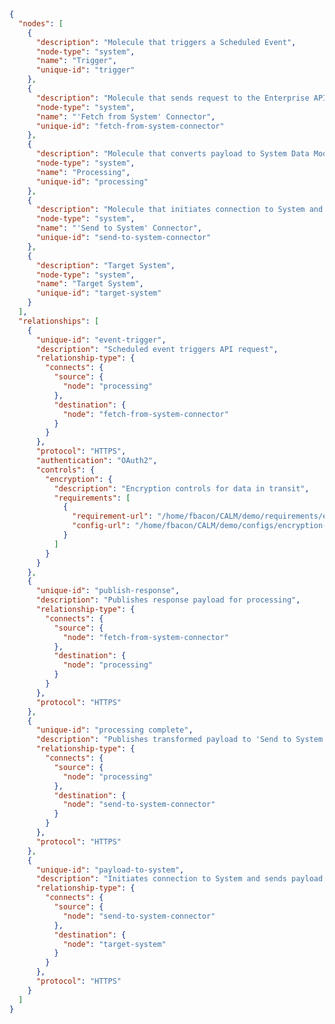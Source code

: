 ```.json
{
  "nodes": [
    {
      "description": "Molecule that triggers a Scheduled Event",
      "node-type": "system",
      "name": "Trigger",
      "unique-id": "trigger"
    },
    {
      "description": "Molecule that sends request to the Enterprise API when it is triggered",
      "node-type": "system",
      "name": "'Fetch from System' Connector",
      "unique-id": "fetch-from-system-connector"
    },
    {
      "description": "Molecule that converts payload to System Data Model",
      "node-type": "system",
      "name": "Processing",
      "unique-id": "processing"
    },
    {
      "description": "Molecule that initiates connection to System and sends payload over it",
      "node-type": "system",
      "name": "'Send to System' Connector",
      "unique-id": "send-to-system-connector"
    },
    {
      "description": "Target System",
      "node-type": "system",
      "name": "Target System",
      "unique-id": "target-system"
    }
  ],
  "relationships": [
    {
      "unique-id": "event-trigger",
      "description": "Scheduled event triggers API request",
      "relationship-type": {
        "connects": {
          "source": {
            "node": "processing"
          },
          "destination": {
            "node": "fetch-from-system-connector"
          }
        }
      },
      "protocol": "HTTPS",
      "authentication": "OAuth2",
      "controls": {
        "encryption": {
          "description": "Encryption controls for data in transit",
          "requirements": [
            {
              "requirement-url": "/home/fbacon/CALM/demo/requirements/encryption-in-transit-requirement.json",
              "config-url": "/home/fbacon/CALM/demo/configs/encryption-in-transit-config.json"
            }
          ]
        }
      }
    },
    {
      "unique-id": "publish-response",
      "description": "Publishes response payload for processing",
      "relationship-type": {
        "connects": {
          "source": {
            "node": "fetch-from-system-connector"
          },
          "destination": {
            "node": "processing"
          }
        }
      },
      "protocol": "HTTPS"
    },
    {
      "unique-id": "processing complete",
      "description": "Publishes transformed payload to 'Send to System' Connector",
      "relationship-type": {
        "connects": {
          "source": {
            "node": "processing"
          },
          "destination": {
            "node": "send-to-system-connector"
          }
        }
      },
      "protocol": "HTTPS"
    },
    {
      "unique-id": "payload-to-system",
      "description": "Initiates connection to System and sends payload over it",
      "relationship-type": {
        "connects": {
          "source": {
            "node": "send-to-system-connector"
          },
          "destination": {
            "node": "target-system"
          }
        }
      },
      "protocol": "HTTPS"
    }
  ]
}
```